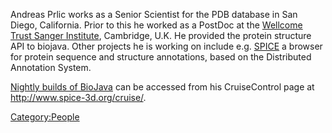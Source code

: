 Andreas Prlic works as a Senior Scientist for the PDB database in San Diego, California. Prior to this he worked as a PostDoc at the [http://www.sanger.ac.uk/ Wellcome Trust Sanger Institute], Cambridge, U.K.
He provided the protein structure API to biojava. Other projects he is working on include e.g.  [http://www.efamily.org.uk/software/dasclients/spice SPICE] a browser for
protein sequence and structure annotations, based on the Distributed Annotation System.
[[Category:People]]

[http://www.spice-3d.org/cruise/ Nightly builds of BioJava] can be accessed from his CruiseControl page at [http://www.spice-3d.org/cruise/ http://www.spice-3d.org/cruise/].